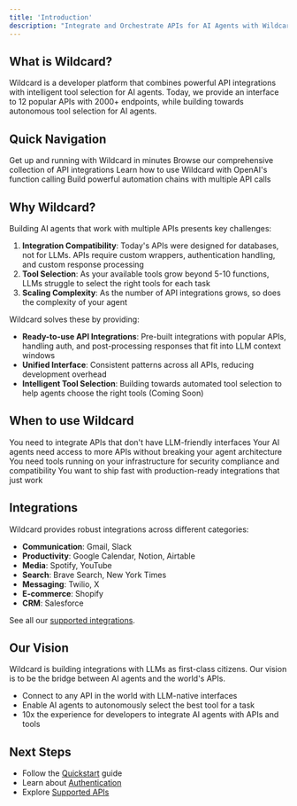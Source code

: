 ```yaml
---
title: 'Introduction'
description: "Integrate and Orchestrate APIs for AI Agents with Wildcard"
---
```

## What is Wildcard?
Wildcard is a developer platform that combines powerful API integrations with intelligent tool selection for AI agents. Today, we provide an interface to 12 popular APIs with 2000+ endpoints, while building towards autonomous tool selection for AI agents.

## Quick Navigation

<CardGroup cols={2}>
  <Card title="Quickstart" icon="play" href="/quickstart">
    Get up and running with Wildcard in minutes
  </Card>
  <Card title="Tools Directory" icon="toolbox" href="/tools/tools-directory">
    Browse our comprehensive collection of API integrations
  </Card>
  <Card title="OpenAI Tool Calling" icon="wand-magic-sparkles" href="/openai/overview">
    Learn how to use Wildcard with OpenAI's function calling
  </Card>
  <Card title="Wildcard Chains" icon="link" href="/tools/chains">
    Build powerful automation chains with multiple API calls
  </Card>
</CardGroup>

## Why Wildcard?

Building AI agents that work with multiple APIs presents key challenges:
1. **Integration Compatibility**: Today's APIs were designed for databases, not for LLMs. APIs require custom wrappers, authentication handling, and custom response processing
2. **Tool Selection**: As your available tools grow beyond 5-10 functions, LLMs struggle to select the right tools for each task
3. **Scaling Complexity**: As the number of API integrations grows, so does the complexity of your agent

Wildcard solves these by providing:

- **Ready-to-use API Integrations**: Pre-built integrations with popular APIs, handling auth, and post-processing responses that fit into LLM context windows
- **Unified Interface**: Consistent patterns across all APIs, reducing development overhead
- **Intelligent Tool Selection**: Building towards automated tool selection to help agents choose the right tools (Coming Soon)

## When to use Wildcard

<CardGroup cols={2}>
  <Card
    title="API Integrations"
    icon="network-wired"
    iconType="duotone"
    color="#0285c7"
  >
    You need to integrate APIs that don't have LLM-friendly interfaces
  </Card>
  <Card
    title="Agent Development"
    icon="robot"
    iconType="duotone"
    color="#16a34a"
  >
    Your AI agents need access to more APIs without breaking your agent architecture
  </Card>
  <Card
    title="Secure Infrastructure"
    icon="shield-check"
    iconType="duotone"
    color="#dc2626"
  >
    You need tools running on your infrastructure for security compliance and compatibility
  </Card>
  <Card
    title="Rapid Development"
    icon="bolt"
    iconType="duotone"
    color="#ca8a04"
  >
    You want to ship fast with production-ready integrations that just work
  </Card>
</CardGroup>

## Integrations

Wildcard provides robust integrations across different categories:

- **Communication**: Gmail, Slack
- **Productivity**: Google Calendar, Notion, Airtable
- **Media**: Spotify, YouTube
- **Search**: Brave Search, New York Times
- **Messaging**: Twilio, X
- **E-commerce**: Shopify
- **CRM**: Salesforce

See all our [supported integrations](/tools/apis).

## Our Vision

Wildcard is building integrations with LLMs as first-class citizens. Our vision is to be the bridge between AI agents and the world's APIs.
- Connect to any API in the world with LLM-native interfaces
- Enable AI agents to autonomously select the best tool for a task
- 10x the experience for developers to integrate AI agents with APIs and tools

## Next Steps

- Follow the [Quickstart](/quickstart) guide
- Learn about [Authentication](/authentication/overview)
- Explore [Supported APIs](/tools/overview)
